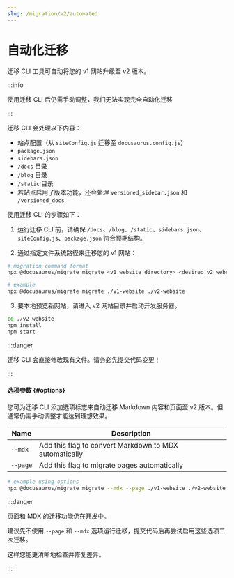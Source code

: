 ```yaml
---
slug: /migration/v2/automated
---
```


# 自动化迁移

迁移 CLI 工具可自动将您的 v1 网站升级至 v2 版本。

:::info

使用迁移 CLI 后仍需手动调整，我们无法实现完全自动化迁移

:::

迁移 CLI 会处理以下内容：

- 站点配置（从 `siteConfig.js` 迁移至 `docusaurus.config.js`）
- `package.json`
- `sidebars.json`
- `/docs` 目录
- `/blog` 目录
- `/static` 目录
- 若站点启用了版本功能，还会处理 `versioned_sidebar.json` 和 `/versioned_docs`

使用迁移 CLI 的步骤如下：

1. 运行迁移 CLI 前，请确保 `/docs`、`/blog`、`/static`、`sidebars.json`、`siteConfig.js`、`package.json` 符合预期结构。

2. 通过指定文件系统路径来迁移您的 v1 网站：

```bash
# migration command format
npx @docusaurus/migrate migrate <v1 website directory> <desired v2 website directory>

# example
npx @docusaurus/migrate migrate ./v1-website ./v2-website
```

3. 要本地预览新网站，请进入 v2 网站目录并启动开发服务器。

```bash npm2yarn
cd ./v2-website
npm install
npm start
```

:::danger

迁移 CLI 会直接修改现有文件。请务必先提交代码变更！

:::

#### 选项参数 {#options}

您可为迁移 CLI 添加选项标志来自动迁移 Markdown 内容和页面至 v2 版本。但通常仍需手动调整才能达到理想效果。

| Name     | Description                                            |
| -------- | ------------------------------------------------------ |
| `--mdx`  | Add this flag to convert Markdown to MDX automatically |
| `--page` | Add this flag to migrate pages automatically           |

```bash
# example using options
npx @docusaurus/migrate migrate --mdx --page ./v1-website ./v2-website
```

:::danger

页面和 MDX 的迁移功能仍在开发中。

建议先不使用 `--page` 和 `--mdx` 选项运行迁移，提交代码后再尝试启用这些选项二次迁移。

这样您能更清晰地检查并修复差异。

:::